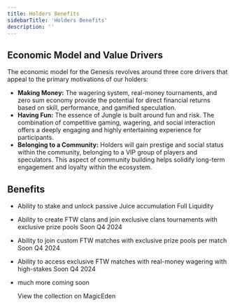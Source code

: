 ```yaml
---
title: Holders Benefits
sidebarTitle: 'Holders Benefits'
description: ''
---
```


## **Economic Model and Value Drivers**

The economic model for the Genesis revolves around three core drivers that appeal to the primary motivations of our holders:

- **Making Money:** The wagering system, real-money tournaments, and zero sum economy provide the potential for direct financial returns based on skill, performance, and gamified speculation.
- **Having Fun:** The essence of Jungle is built around fun and risk. The combination of competitive gaming, wagering, and social interaction offers a deeply engaging and highly entertaining experience for participants.
- **Belonging to a Community:** Holders will gain prestige and social status within the community, belonging to a VIP group of players and speculators. This aspect of community building helps solidify long-term engagement and loyalty within the ecosystem.

## Benefits
- Ability to stake and unlock passive Juice accumulation
    <Card title="Juice" icon="glass-water" href="juice">
    Full Liquidity
  </Card>
- Ability to create FTW clans and join exclusive clans tournaments with exclusive prize pools
    <Card title="Onchain Clans" icon="hand-fist" href="clans">
    Soon Q4 2024
  </Card>
- Ability to join custom FTW matches with exclusive prize pools per match
    <Card title="Custom Lobbies" icon="chess-board" href="custom-lobbies">
    Soon Q4 2024
  </Card>
- Ability to access exclusive FTW matches with real-money wagering with high-stakes
    <Card title="Wagering" icon="dice" href="wagering">
        Soon Q4 2024
  </Card>
- much more coming soon


    <Card title="Collection" icon="album-collection" href="https://magiceden.io/marketplace/jungle_genesis">
        View the collection on MagicEden
  </Card>